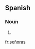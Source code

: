 ==Spanish==

===Noun===
{{head|es|noun form|g=f|g2=p}}

# {{plural of|[[señora]]|lang=es|nocat=1}}

[[fr:señoras]]